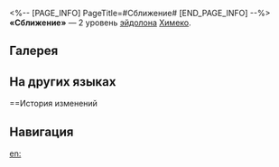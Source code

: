 <%-- [PAGE_INFO]
PageTitle=#Сближение#
[END_PAGE_INFO] --%>
{{Эйдолон Инфобокс
|Название         = Сближение
|Изображение      = Эйдолон Сближение.png
|Персонаж         = Химеко
|Уровень          = 2
|Длительность     = 
|Описание         = Урон, наносимый противникам, НР которых ниже или равно 50%, повышается на 15%.
|Свойство1        = 
|Масштабирование1 = 
}}
'''«Сближение»''' — 2 уровень [[эйдолон]]а [[Химеко]].

==Галерея==
{{Галерея|position=left|captionalign=center
|Персонаж Химеко Эйдолон 2.png|Осколок Эйдолона
}}

==На других языках==
{{На других языках
|en   = Convergence
|zhs  = 邂逅
|zht  = 邂逅
|ja   = {{Rubi|邂逅|かいこう}}
|ko   = 우연한 만남
|es   = Convergencia
|fr   = Convergence
|ru   = Сближение
|th   = Convergence
|vi   = Gặp Gỡ
|de   = Konvergenz
|id   = Convergence
|pt   = Convergência
}}

==История изменений
{{История изменений|3.5}}

==Навигация==
{{Навык Навбокс|Химеко}}

[[en:]]